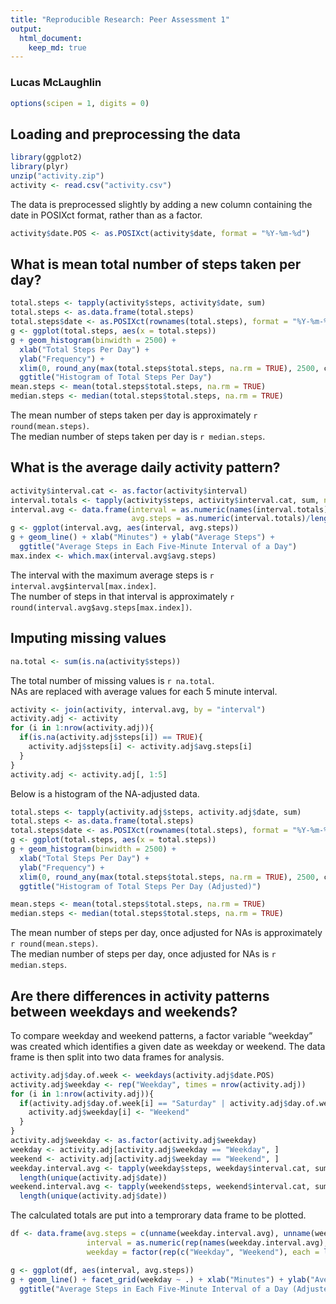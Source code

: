 ```yaml
---
title: "Reproducible Research: Peer Assessment 1"
output: 
  html_document:
    keep_md: true
---
```

### Lucas McLaughlin
```r
options(scipen = 1, digits = 0)
```

## Loading and preprocessing the data
```r
library(ggplot2)
library(plyr)
unzip("activity.zip")
activity <- read.csv("activity.csv")
```
The data is preprocessed slightly by adding a new column containing the date
in POSIXct format, rather than as a factor.
```r
activity$date.POS <- as.POSIXct(activity$date, format = "%Y-%m-%d")
```

## What is mean total number of steps taken per day?
```r
total.steps <- tapply(activity$steps, activity$date, sum)
total.steps <- as.data.frame(total.steps)
total.steps$date <- as.POSIXct(rownames(total.steps), format = "%Y-%m-%d")
g <- ggplot(total.steps, aes(x = total.steps))
g + geom_histogram(binwidth = 2500) +
  xlab("Total Steps Per Day") +
  ylab("Frequency") + 
  xlim(0, round_any(max(total.steps$total.steps, na.rm = TRUE), 2500, ceiling)) +
  ggtitle("Histogram of Total Steps Per Day")
mean.steps <- mean(total.steps$total.steps, na.rm = TRUE)
median.steps <- median(total.steps$total.steps, na.rm = TRUE)
```
The mean number of steps taken per day is approximately `r round(mean.steps)`.  
The median number of steps taken per day is `r median.steps`.

## What is the average daily activity pattern?
```r
activity$interval.cat <- as.factor(activity$interval)
interval.totals <- tapply(activity$steps, activity$interval.cat, sum, na.rm = TRUE)
interval.avg <- data.frame(interval = as.numeric(names(interval.totals)),
                           avg.steps = as.numeric(interval.totals)/length(unique(activity$date)))
g <- ggplot(interval.avg, aes(interval, avg.steps))
g + geom_line() + xlab("Minutes") + ylab("Average Steps") +
  ggtitle("Average Steps in Each Five-Minute Interval of a Day")
max.index <- which.max(interval.avg$avg.steps)
```
The interval with the maximum average steps is `r interval.avg$interval[max.index]`.  
The number of steps in that interval is approximately `r round(interval.avg$avg.steps[max.index])`.

## Imputing missing values
```r
na.total <- sum(is.na(activity$steps))
```
The total number of missing values is `r na.total`.  
NAs are replaced with average values for each 5 minute interval.
```r
activity <- join(activity, interval.avg, by = "interval")
activity.adj <- activity
for (i in 1:nrow(activity.adj)){
  if(is.na(activity.adj$steps[i]) == TRUE){
    activity.adj$steps[i] <- activity.adj$avg.steps[i]
  }
}
activity.adj <- activity.adj[, 1:5]
```
Below is a histogram of the NA-adjusted data.
```r
total.steps <- tapply(activity.adj$steps, activity.adj$date, sum)
total.steps <- as.data.frame(total.steps)
total.steps$date <- as.POSIXct(rownames(total.steps), format = "%Y-%m-%d")
g <- ggplot(total.steps, aes(x = total.steps))
g + geom_histogram(binwidth = 2500) +
  xlab("Total Steps Per Day") +
  ylab("Frequency") + 
  xlim(0, round_any(max(total.steps$total.steps, na.rm = TRUE), 2500, ceiling)) +
  ggtitle("Histogram of Total Steps Per Day (Adjusted)")

mean.steps <- mean(total.steps$total.steps, na.rm = TRUE)
median.steps <- median(total.steps$total.steps, na.rm = TRUE)
```
The mean number of steps per day, once adjusted for NAs is approximately `r round(mean.steps)`.  
The median number of steps per day, once adjusted for NAs is `r median.steps`.

## Are there differences in activity patterns between weekdays and weekends?
To compare weekday and weekend patterns, a factor variable "weekday" was created
which identifies a given date as weekday or weekend.  The data frame is then
split into two data frames for analysis.
```r
activity.adj$day.of.week <- weekdays(activity.adj$date.POS)
activity.adj$weekday <- rep("Weekday", times = nrow(activity.adj))
for (i in 1:nrow(activity.adj)){
  if(activity.adj$day.of.week[i] == "Saturday" | activity.adj$day.of.week[i] == "Sunday"){
    activity.adj$weekday[i] <- "Weekend"
  }
}
activity.adj$weekday <- as.factor(activity.adj$weekday)
weekday <- activity.adj[activity.adj$weekday == "Weekday", ]
weekend <- activity.adj[activity.adj$weekday == "Weekend", ]
weekday.interval.avg <- tapply(weekday$steps, weekday$interval.cat, sum)/
  length(unique(activity.adj$date))
weekend.interval.avg <- tapply(weekend$steps, weekend$interval.cat, sum)/
  length(unique(activity.adj$date))
```
The calculated totals are put into a temprorary data frame to be plotted.
```r
df <- data.frame(avg.steps = c(unname(weekday.interval.avg), unname(weekend.interval.avg)),
                 interval = as.numeric(rep(names(weekday.interval.avg), times = 2)),
                 weekday = factor(rep(c("Weekday", "Weekend"), each = length(weekday.interval.avg))))

g <- ggplot(df, aes(interval, avg.steps))
g + geom_line() + facet_grid(weekday ~ .) + xlab("Minutes") + ylab("Average Steps") +
  ggtitle("Average Steps in Each Five-Minute Interval of a Day (Adjusted)")
```


